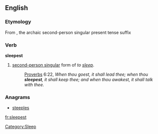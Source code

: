 ==English==

===Etymology===
From {{suffix|sleep|est}}, the archaic second-person singular present tense suffix

===Verb===
'''sleepest'''

# {{archaic}} [[second-person singular]] form of ''to [[sleep]]''.
#: {{RQ:Authorized Version}} [[Proverbs]] 6:22, ''When thou goest, it shall lead thee; when thou '''sleepest''', it shall keep thee; and when thou awakest, it shall talk with thee.''

===Anagrams===
* [[steeples#English|steeples]]

[[Category:Sleep]]

[[fr:sleepest]]